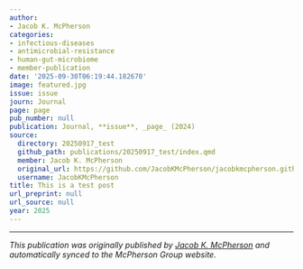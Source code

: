 ```yaml
---
author:
- Jacob K. McPherson
categories:
- infectious-diseases
- antimicrobial-resistance
- human-gut-microbiome
- member-publication
date: '2025-09-30T06:19:44.182670'
image: featured.jpg
issue: issue
journ: Journal
page: page
pub_number: null
publication: Journal, **issue**, _page_ (2024)
source:
  directory: 20250917_test
  github_path: publications/20250917_test/index.qmd
  member: Jacob K. McPherson
  original_url: https://github.com/JacobKMcPherson/jacobkmcpherson.github.io/blob/main/publications/20250917_test/index.qmd
  username: JacobKMcPherson
title: This is a test post
url_preprint: null
url_source: null
year: 2025
---
```




---

*This publication was originally published by [Jacob K. McPherson](https://jacobkmcpherson.github.io) and automatically synced to the McPherson Group website.*